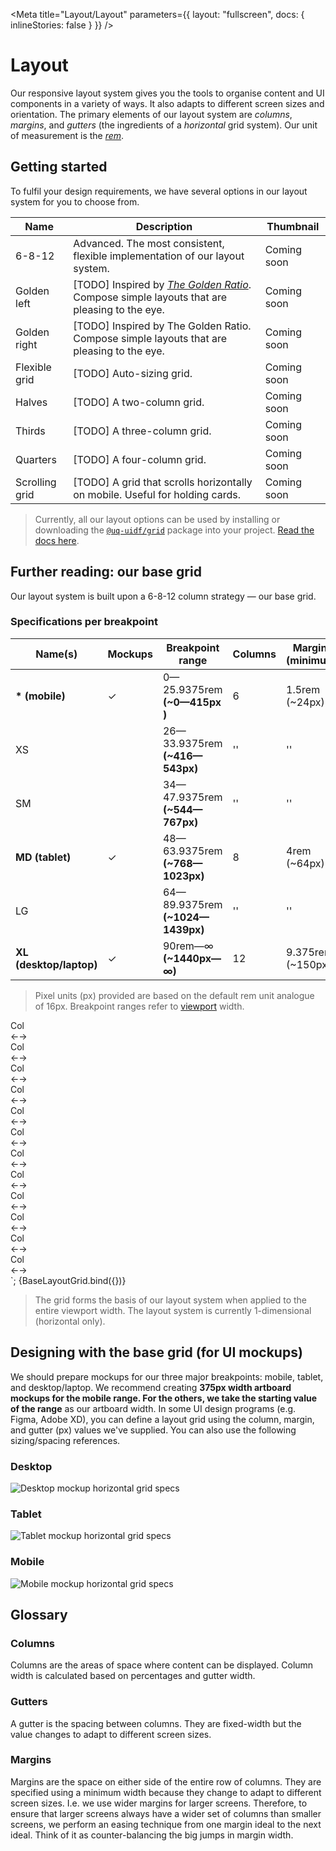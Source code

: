 
<Meta title="Layout/Layout" parameters={{ layout: "fullscreen", docs: { inlineStories: false } }} />

# Layout

Our responsive layout system gives you the tools to organise content and UI
components in a variety of ways. It also adapts to different screen sizes and
orientation. The primary elements of our layout system are *columns*, *margins*,
and *gutters* (the ingredients of a *horizontal* grid system). Our unit of
measurement is the [*rem*](https://www.w3schools.com/cssref/css_units.asp).

## Getting started

To fulfil your design requirements, we have several options in our layout system
for you to choose from.

| Name         | Description | Thumbnail |
| ------------ | ----------- | ------------------ |
| 6-8-12 | Advanced. The most consistent, flexible implementation of our layout system. | Coming soon |
| Golden left  | [TODO] Inspired by [*The Golden Ratio*](https://www.canva.com/learn/what-is-the-golden-ratio/). Compose simple layouts that are pleasing to the eye. | Coming soon |
| Golden right | [TODO] Inspired by The Golden Ratio. Compose simple layouts that are pleasing to the eye. | Coming soon |
| Flexible grid | [TODO] Auto-sizing grid. | Coming soon |
| Halves | [TODO] A two-column grid. | Coming soon |
| Thirds | [TODO] A three-column grid. | Coming soon |
| Quarters | [TODO] A four-column grid. | Coming soon |
| Scrolling grid | [TODO] A grid that scrolls horizontally on mobile. Useful for holding cards. | Coming soon |

> Currently, all our layout options can be used by installing or downloading the
> [`@uq-uidf/grid`](?path=/docs/layout-grid--basic-usage) package into your
> project. [Read the docs here](?path=/docs/layout-grid--twelve-eight-six).

## Further reading: our base grid

Our layout system is built upon a 6-8-12 column strategy — our base grid.

### Specifications per breakpoint

| Name(s)                 | Mockups | Breakpoint range                 | Columns | Margins (minimum) | Gutters        | Max width          |
|-------------------------|---------|----------------------------------|---------|-------------------|----------------| ------------------ |
| **\* (mobile)**         | ✓       | 0—25.9375rem **(~0—415px )**     | 6       | 1.5rem (~24px)    | 1rem (~16px)   | Fluid              |
| XS                      |         | 26—33.9375rem **(~416—543px)**   | ''      | ''                | ''             | ''                 |
| SM                      |         | 34—47.9375rem **(~544—767px)**   | ''      | ''                | ''             | ''                 |
| **MD (tablet)**         | ✓       | 48—63.9375rem **(~768—1023px)**  | 8       | 4rem (~64px)      | 1.5rem (~24px) | Fluid              |
| LG                      |         | 64—89.9375rem **(~1024—1439px)** | ''      | ''                | ''             | ''                 |
| **XL (desktop/laptop)** | ✓       | 90rem—∞ **(~1440px—∞)**          | 12      | 9.375rem (~150px) | 2rem (~32px)   | 71.25rem (~1140px) |   

> Pixel units (px) provided are based on the default rem unit analogue of 16px.
> Breakpoint ranges refer to [viewport](https://www.w3schools.com/css/css_rwd_viewport.asp)
> width.

  <div class="uqds-base-layout-grid">
    <div class="uq-grid">
      <div class="uq-grid__col uq-grid__col--1">Col<br/>&larr;&rarr;</div>
      <div class="uq-grid__col uq-grid__col--1">Col<br/>&larr;&rarr;</div>
      <div class="uq-grid__col uq-grid__col--1">Col<br/>&larr;&rarr;</div>
      <div class="uq-grid__col uq-grid__col--1">Col<br/>&larr;&rarr;</div>
      <div class="uq-grid__col uq-grid__col--1">Col<br/>&larr;&rarr;</div>
      <div class="uq-grid__col uq-grid__col--1">Col<br/>&larr;&rarr;</div>
      <div class="uq-grid__col uq-grid__col--1">Col<br/>&larr;&rarr;</div>
      <div class="uq-grid__col uq-grid__col--1">Col<br/>&larr;&rarr;</div>
      <div class="uq-grid__col uq-grid__col--1">Col<br/>&larr;&rarr;</div>
      <div class="uq-grid__col uq-grid__col--1">Col<br/>&larr;&rarr;</div>
      <div class="uq-grid__col uq-grid__col--1">Col<br/>&larr;&rarr;</div>
      <div class="uq-grid__col uq-grid__col--1">Col<br/>&larr;&rarr;</div>
    </div>
  </div>
`;

<Story height={300} name="Base layout grid visualised">
  {BaseLayoutGrid.bind({})}
</Story>

> The grid forms the basis of our layout system when applied to the entire
> viewport width. The layout system is currently 1-dimensional (horizontal
> only).

## Designing with the base grid (for UI mockups)

We should prepare mockups for our three major breakpoints: mobile, tablet, and
desktop/laptop. We recommend creating **375px width artboard mockups for the
mobile range. For the others, we take the starting value of the range** as our
artboard width. In some UI design programs (e.g. Figma, Adobe XD), you can
define a layout grid using the column, margin, and gutter (px) values we've
supplied. You can also use the following sizing/spacing references.

### Desktop

![Desktop mockup horizontal grid specs](/images/12-column-horizontal-grid-desktop.png)

### Tablet

![Tablet mockup horizontal grid specs](/images/8-column-horizontal-grid-tablet.png)

### Mobile

![Mobile mockup horizontal grid specs](/images/6-column-horizontal-grid-mobile.png)

## Glossary

### Columns

Columns are the areas of space where content can be displayed. Column width is
calculated based on percentages and gutter width.

### Gutters

A gutter is the spacing between columns. They are fixed-width but the value
changes to adapt to different screen sizes.

### Margins

Margins are the space on either side of the entire row of columns. They are
specified using a minimum width because they change to adapt to different screen
sizes. I.e. we use wider margins for larger screens. Therefore, to ensure that
larger screens always have a wider set of columns than smaller screens, we
perform an easing technique from one margin ideal to the next ideal. Think of it
as counter-balancing the big jumps in margin width.
